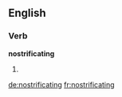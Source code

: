 ==English==

===Verb===
'''nostrificating'''

# {{present participle of|[[nostrificate]]}}

[[de:nostrificating]]
[[fr:nostrificating]]